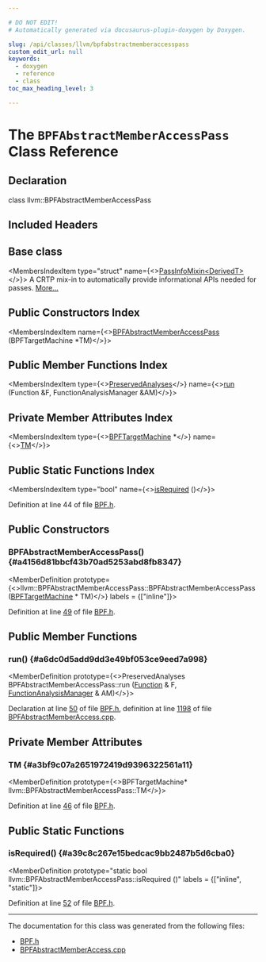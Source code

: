 ```yaml
---

# DO NOT EDIT!
# Automatically generated via docusaurus-plugin-doxygen by Doxygen.

slug: /api/classes/llvm/bpfabstractmemberaccesspass
custom_edit_url: null
keywords:
  - doxygen
  - reference
  - class
toc_max_heading_level: 3

---
```





# The `BPFAbstractMemberAccessPass` Class Reference

<DoxygenPage pluginConfig={pluginConfig}>



## Declaration

<CodeBlock>class llvm::BPFAbstractMemberAccessPass</CodeBlock>

## Included Headers

<IncludesList>
<IncludesListItem
  filePath="Target/BPF/BPF.h"
  permalink="/docs/api/files/lib/lib/target/lib/target/bpf/bpf-h"
  isLocal="true" />
</IncludesList>

## Base class

<MembersIndex>

<MembersIndexItem
  type="struct"
  name={<><a href="/docs/api/structs/llvm/passinfomixin">PassInfoMixin&lt;DerivedT&gt;</a></>}>
A CRTP mix-in to automatically provide informational APIs needed for passes. <a href="/docs/api/structs/llvm/passinfomixin/#details">More...</a>
</MembersIndexItem>

</MembersIndex>

## Public Constructors Index

<MembersIndex>

<MembersIndexItem
  name={<><a href="#a4156d81bbcf43b70ad5253abd8fb8347">BPFAbstractMemberAccessPass</a> (BPFTargetMachine &#42;TM)</>}>
</MembersIndexItem>

</MembersIndex>

## Public Member Functions Index

<MembersIndex>

<MembersIndexItem
  type={<><a href="/docs/api/classes/llvm/preservedanalyses">PreservedAnalyses</a></>}
  name={<><a href="#a6dc0d5add9dd3e49bf053ce9eed7a998">run</a> (Function &amp;F, FunctionAnalysisManager &amp;AM)</>}>
</MembersIndexItem>

</MembersIndex>

## Private Member Attributes Index

<MembersIndex>

<MembersIndexItem
  type={<><a href="/docs/api/classes/llvm/bpftargetmachine">BPFTargetMachine</a> &#42;</>}
  name={<><a href="#a3bf9c07a2651972419d9396322561a11">TM</a></>}>
</MembersIndexItem>

</MembersIndex>

## Public Static Functions Index

<MembersIndex>

<MembersIndexItem
  type="bool"
  name={<><a href="#a39c8c267e15bedcac9bb2487b5d6cba0">isRequired</a> ()</>}>
</MembersIndexItem>

</MembersIndex>


Definition at line 44 of file <a href="/docs/api/files/lib/lib/target/lib/target/bpf/bpf-h">BPF.h</a>.

<SectionDefinition>

## Public Constructors

### BPFAbstractMemberAccessPass() {#a4156d81bbcf43b70ad5253abd8fb8347}

<MemberDefinition
  prototype={<>llvm::BPFAbstractMemberAccessPass::BPFAbstractMemberAccessPass (<a href="/docs/api/classes/llvm/bpftargetmachine">BPFTargetMachine</a> &#42; TM)</>}
  labels = {["inline"]}>

Definition at line <a href="/docs/api/files/lib/lib/target/lib/target/bpf/bpf-h/#l00049">49</a> of file <a href="/docs/api/files/lib/lib/target/lib/target/bpf/bpf-h">BPF.h</a>.
</MemberDefinition>

</SectionDefinition>

<SectionDefinition>

## Public Member Functions

### run() {#a6dc0d5add9dd3e49bf053ce9eed7a998}

<MemberDefinition
  prototype={<>PreservedAnalyses BPFAbstractMemberAccessPass::run (<a href="/docs/api/classes/llvm/function">Function</a> &amp; F, <a href="/docs/api/namespaces/llvm/#adce09a5a0de0e3177eb00e932734af2f">FunctionAnalysisManager</a> &amp; AM)</>}>

Declaration at line <a href="/docs/api/files/lib/lib/target/lib/target/bpf/bpf-h/#l00050">50</a> of file <a href="/docs/api/files/lib/lib/target/lib/target/bpf/bpf-h">BPF.h</a>, definition at line <a href="/docs/api/files/lib/lib/target/lib/target/bpf/bpfabstractmemberaccess-cpp/#l01198">1198</a> of file <a href="/docs/api/files/lib/lib/target/lib/target/bpf/bpfabstractmemberaccess-cpp">BPFAbstractMemberAccess.cpp</a>.
</MemberDefinition>

</SectionDefinition>

<SectionDefinition>

## Private Member Attributes

### TM {#a3bf9c07a2651972419d9396322561a11}

<MemberDefinition
  prototype={<>BPFTargetMachine&#42; llvm::BPFAbstractMemberAccessPass::TM</>}>

Definition at line <a href="/docs/api/files/lib/lib/target/lib/target/bpf/bpf-h/#l00046">46</a> of file <a href="/docs/api/files/lib/lib/target/lib/target/bpf/bpf-h">BPF.h</a>.
</MemberDefinition>

</SectionDefinition>

<SectionDefinition>

## Public Static Functions

### isRequired() {#a39c8c267e15bedcac9bb2487b5d6cba0}

<MemberDefinition
  prototype="static bool llvm::BPFAbstractMemberAccessPass::isRequired ()"
  labels = {["inline", "static"]}>

Definition at line <a href="/docs/api/files/lib/lib/target/lib/target/bpf/bpf-h/#l00052">52</a> of file <a href="/docs/api/files/lib/lib/target/lib/target/bpf/bpf-h">BPF.h</a>.
</MemberDefinition>

</SectionDefinition>

<hr/>

The documentation for this class was generated from the following files:

<ul>
<li><a href="/docs/api/files/lib/lib/target/lib/target/bpf/bpf-h">BPF.h</a></li>
<li><a href="/docs/api/files/lib/lib/target/lib/target/bpf/bpfabstractmemberaccess-cpp">BPFAbstractMemberAccess.cpp</a></li>
</ul>

</DoxygenPage>
